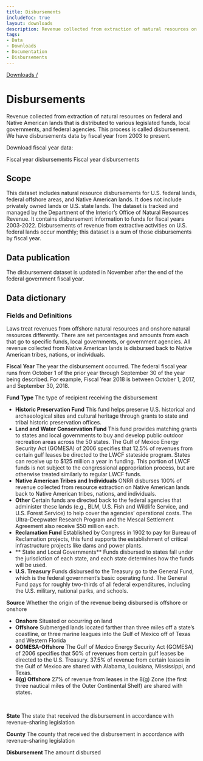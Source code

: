 ```yaml
---
title: Disbursements
includeToc: true
layout: downloads
description: Revenue collected from extraction of natural resources on federal and Native American lands that is distributed to various legislated funds, local governments, and federal agencies. This process is called disbursement.
tags:
- Data
- Downloads
- Documentation
- Disbursements
---
```


[Downloads /](/downloads/)

# Disbursements

Revenue collected from extraction of natural resources on federal and Native American lands that is distributed to various legislated funds, local governments, and federal agencies. This process is called disbursement. We have disbursements data by fiscal year from 2003 to present.
<br />

Download fiscal year data:

<DownloadDataFile linkType="DownloadCsv"  dataSet="fiscal_year_disbursements.csv">
  Fiscal year disbursements
</DownloadDataFile>

<DownloadDataFile linkType="DownloadXls"  dataSet="fiscal_year_disbursements.xlsx">
  Fiscal year disbursements
</DownloadDataFile>

## Scope

This dataset includes natural resource disbursements for U.S. federal lands, federal offshore areas, and Native American lands. It does not include privately owned lands or U.S. state lands. The dataset is tracked and managed by the Department of the Interior’s Office of Natural Resources Revenue. It contains disbursement information to funds for fiscal years 2003-2022. Disbursements of revenue from extractive activities on U.S. federal lands occur monthly; this dataset is a sum of those disbursements by fiscal year.

## Data publication

The disbursement dataset is updated in November after the end of the federal government fiscal year.

## Data dictionary

### Fields and Definitions
Laws treat revenues from offshore natural resources and onshore natural resources differently. There are set percentages and amounts from each that go to specific funds, local governments, or government agencies. All revenue collected from Native American lands is disbursed back to Native American tribes, nations, or individuals.
<br />

**Fiscal Year**  The year the disbursement occurred. The federal fiscal year runs from October 1 of the prior year through September 30 of the year being described. For example, Fiscal Year 2018 is between October 1, 2017,  and September 30, 2018.
<br />

**Fund Type**  The type of recipient receiving the disbursement

* **Historic Preservation Fund**  This fund helps preserve U.S. historical and archaeological sites and cultural heritage through grants to state and tribal historic preservation offices.
* **Land and Water Conservation Fund** This fund provides matching grants to states and local governments to buy and develop public outdoor recreation areas across the 50 states. The Gulf of Mexico Energy Security Act (GOMESA) of 2006 specifies that 12.5% of revenues from certain gulf leases be directed to the LWCF stateside program. States can receive up to $125 million a year in funding. This portion of LWCF funds is not subject to the congressional appropriation process, but are otherwise treated similarly to regular LWCF funds.
* **Native American Tribes and Individuals**  ONRR disburses 100% of revenue collected from resource extraction on Native American lands back to Native American tribes, nations, and individuals.
* **Other**  Certain funds are directed back to the federal agencies that administer these lands (e.g., BLM, U.S. Fish and Wildlife Service, and U.S. Forest Service) to help cover the agencies’ operational costs. The Ultra-Deepwater Research Program and the Mescal Settlement Agreement also receive $50 million each.
* **Reclamation Fund**  Established by Congress in 1902 to pay for Bureau of Reclamation projects, this fund supports the establishment of critical infrastructure projects like dams and power plants.
* ** State and Local Governments** Funds disbursed to states fall under the jurisdiction of each state, and each state determines how the funds will be used.
* **U.S. Treasury**  Funds disbursed to the Treasury go to the General Fund, which is the federal government’s basic operating fund. The General Fund pays for roughly two-thirds of all federal expenditures, including the U.S. military, national parks, and schools.

**Source**  Whether the origin of the revenue being disbursed is offshore or onshore

* **Onshore**  Situated or occurring on land
* **Offshore**  Submerged lands located farther than three miles off a state’s coastline, or three marine leagues into the Gulf of Mexico off of Texas and Western Florida
* **GOMESA-Offshore** The Gulf of Mexico Energy Security Act (GOMESA) of 2006 specifies that 50% of revenues from certain gulf leases be directed to the U.S. Treasury. 37.5% of revenue from certain leases in the Gulf of Mexico are shared with Alabama, Louisiana, Mississippi, and Texas.
* **8(g) Offshore** 27% of revenue from leases in the 8(g) Zone (the first three nautical miles of the Outer Continental Shelf) are shared with states.
<br />

**State**  The state that received the disbursement in accordance with revenue-sharing legislation
<br />

**County**  The county that received the disbursement in accordance with revenue-sharing legislation
<br />

**Disbursement**  The amount disbursed

